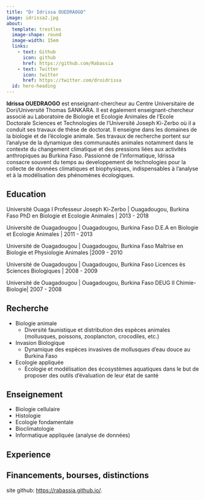 ---
title: "Dr Idrissa OUEDRAOGO"
image: idrissa2.jpg
about:
  template: trestles
  image-shape: round
  image-width: 15em
  links: 
    - text: Github
      icon: github
      href: https://github.com/Rabassia 
    - text: Twitter
      icon: twitter
      href: https://twitter.com/droidrissa
  id: hero-heading
---

:::{#hero-heading}

**Idrissa OUEDRAOGO** est enseignant-chercheur au Centre Universitaire de Dori/Université Thomas SANKARA. Il est également enseignant-chercheur associé au Laboratoire de Biologie et Ecologie Animales de l'Ecole Doctorale Sciences et Technologies de l'Université Joseph Ki-Zerbo où il a conduit ses travaux de thèse de doctorat. Il enseigne dans les domaines de la biologie et de l'écologie animale. Ses travaux de recherche portent sur l'analyse de la dynamique des communautés animales notamment dans le contexte du  changement climatique et des pressions liées aux activités anthropiques au Burkina Faso. Passionné de l'informatique, Idrissa consacre souvent du temps au developpement de technologies pour la collecte de données climatiques et biophysiques, indispensables à l'analyse et à la modélisation des phénomènes écologiques. 

## Education

Université Ouaga I Professeur Joseph Ki-Zerbo | Ouagadougou, Burkina Faso
PhD en Biologie et Ecologie Animales | 2013 - 2018

Université de Ouagadougou | Ouagadougou, Burkina Faso
D.E.A en Biologie et Ecologie Animales  | 2011 - 2013

Université de Ouagadougou | Ouagadougou, Burkina Faso
Maîtrise en Biologie et Physiologie Animales |2009 - 2010

Université de Ouagadougou | Ouagadougou, Burkina Faso
Licences ès Sciences Biologiques | 2008 - 2009

Université de Ouagadougou | Ouagadougou, Burkina Faso
DEUG II Chimie-Biologie| 2007 - 2008

## Recherche

- Biologie animale
  - Diversité faunistique et distribution des espèces animales (mollusques, poissons, zooplancton,
crocodiles, etc.)

- Invasion Biologique
  - Dynamique des espèces invasives de mollusques d’eau douce au Burkina Faso

- Ecologie appliquée
  - Écologie et modélisation des écosystèmes aquatiques dans le but de proposer des outils d’évaluation de leur état de santé


## Enseignement

- Biologie cellulaire
- Histologie
- Ecologie fondamentale
- Bioclimatologie
- Informatique appliquée (analyse de données)


## Experience



## Financements, bourses, distinctions

:::


site github: <https://rabassia.github.io/>.

